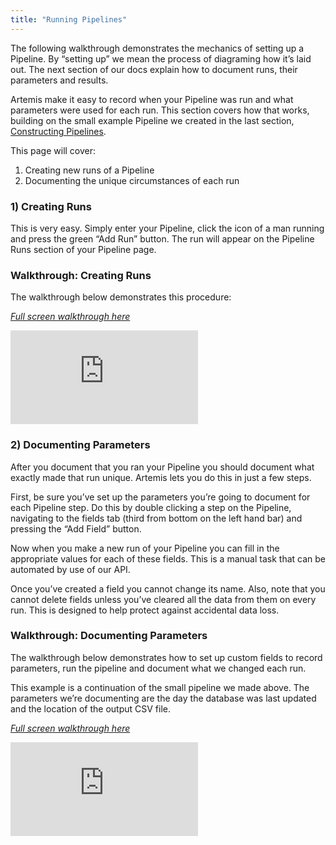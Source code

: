 ```yaml
---
title: "Running Pipelines"
---
```

The following walkthrough demonstrates the mechanics of setting up a Pipeline. By “setting up” we mean the process of diagraming how it’s laid out. The next section of our docs explain how to document runs, their parameters and results. 

Artemis make it easy to record when your Pipeline was run and what parameters were used for each run. This section covers how that works, building on the small example Pipeline we created in the last section, [Constructing Pipelines]( https://docs.artemisplatform.com/ConstructingPipelines).

This page will cover: 
1.	Creating new runs of a Pipeline
2.	Documenting the unique circumstances of each run

### 1) Creating Runs
This is very easy. Simply enter your Pipeline, click the icon of a man running and press the green “Add Run” button. The run will appear on the Pipeline Runs section of your Pipeline page.

### Walkthrough: Creating Runs

The walkthrough below demonstrates this procedure: 

*[Full screen walkthrough here](https://app.supademo.com/demo/tPPIiZh5doYMRaknsf1mA)*

<iframe src="https://app.supademo.com/embed/tPPIiZh5doYMRaknsf1mA" frameborder="0" webkitallowfullscreen="true" mozallowfullscreen="true" allowfullscreen style={{"width":"719px","height":"500px","border":"none"}}></iframe>

### 2) Documenting Parameters 
After you document that you ran your Pipeline you should document what exactly made that run unique. Artemis lets you do this in just a few steps. 

First, be sure you’ve set up the parameters you’re going to document for each Pipeline step. Do this by double clicking a step on the Pipeline, navigating to the fields tab (third from bottom on the left hand bar) and pressing the “Add Field” button. 

Now when you make a new run of your Pipeline you can fill in the appropriate values for each of these fields. This is a manual task that can be automated by use of our API.

<Card title="PLEASE NOTE">
  Once you’ve created a field you cannot change its name. Also, note that you cannot delete fields unless you’ve cleared all the data from them on every run. This is designed to help protect against accidental data loss. 
</Card>

### Walkthrough: Documenting Parameters
The walkthrough below demonstrates how to set up custom fields to record parameters, run the pipeline and document what we changed each run. 

This example is a continuation of the small pipeline we made above. The parameters we’re documenting are the day the database was last updated and the location of the output CSV file.

*[Full screen walkthrough here](https://app.supademo.com/demo/_9wwSYYMx1VDXSsb9xUMA)*

<iframe src="https://app.supademo.com/embed/_9wwSYYMx1VDXSsb9xUMA" frameborder="0" webkitallowfullscreen="true" mozallowfullscreen="true" allowfullscreen style={{"width":"719px","height":"500px","border":"none"}}></iframe>
